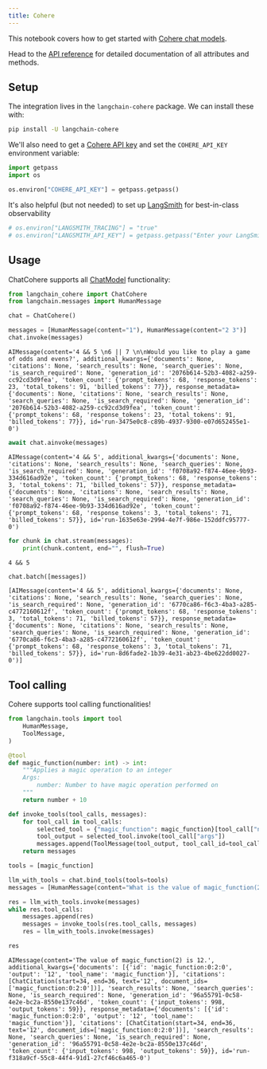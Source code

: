 ```yaml
---
title: Cohere
---
```


This notebook covers how to get started with [Cohere chat models](https://cohere.com/chat).

Head to the [API reference](https://python.langchain.com/api_reference/community/chat_models/langchain_community.chat_models.cohere.ChatCohere.html) for detailed documentation of all attributes and methods.

## Setup

The integration lives in the `langchain-cohere` package. We can install these with:

```bash
pip install -U langchain-cohere
```

We'll also need to get a [Cohere API key](https://cohere.com/) and set the `COHERE_API_KEY` environment variable:

```python
import getpass
import os

os.environ["COHERE_API_KEY"] = getpass.getpass()
```

It's also helpful (but not needed) to set up [LangSmith](https://smith.langchain.com/) for best-in-class observability

```python
# os.environ["LANGSMITH_TRACING"] = "true"
# os.environ["LANGSMITH_API_KEY"] = getpass.getpass("Enter your LangSmith API key: ")
```

## Usage

ChatCohere supports all [ChatModel](/oss/langchain/models) functionality:

```python
from langchain_cohere import ChatCohere
from langchain.messages import HumanMessage
```

```python
chat = ChatCohere()
```

```python
messages = [HumanMessage(content="1"), HumanMessage(content="2 3")]
chat.invoke(messages)
```

```output
AIMessage(content='4 && 5 \n6 || 7 \n\nWould you like to play a game of odds and evens?', additional_kwargs={'documents': None, 'citations': None, 'search_results': None, 'search_queries': None, 'is_search_required': None, 'generation_id': '2076b614-52b3-4082-a259-cc92cd3d9fea', 'token_count': {'prompt_tokens': 68, 'response_tokens': 23, 'total_tokens': 91, 'billed_tokens': 77}}, response_metadata={'documents': None, 'citations': None, 'search_results': None, 'search_queries': None, 'is_search_required': None, 'generation_id': '2076b614-52b3-4082-a259-cc92cd3d9fea', 'token_count': {'prompt_tokens': 68, 'response_tokens': 23, 'total_tokens': 91, 'billed_tokens': 77}}, id='run-3475e0c8-c89b-4937-9300-e07d652455e1-0')
```

```python
await chat.ainvoke(messages)
```

```output
AIMessage(content='4 && 5', additional_kwargs={'documents': None, 'citations': None, 'search_results': None, 'search_queries': None, 'is_search_required': None, 'generation_id': 'f0708a92-f874-46ee-9b93-334d616ad92e', 'token_count': {'prompt_tokens': 68, 'response_tokens': 3, 'total_tokens': 71, 'billed_tokens': 57}}, response_metadata={'documents': None, 'citations': None, 'search_results': None, 'search_queries': None, 'is_search_required': None, 'generation_id': 'f0708a92-f874-46ee-9b93-334d616ad92e', 'token_count': {'prompt_tokens': 68, 'response_tokens': 3, 'total_tokens': 71, 'billed_tokens': 57}}, id='run-1635e63e-2994-4e7f-986e-152ddfc95777-0')
```

```python
for chunk in chat.stream(messages):
    print(chunk.content, end="", flush=True)
```

```output
4 && 5
```

```python
chat.batch([messages])
```

```output
[AIMessage(content='4 && 5', additional_kwargs={'documents': None, 'citations': None, 'search_results': None, 'search_queries': None, 'is_search_required': None, 'generation_id': '6770ca86-f6c3-4ba3-a285-c4772160612f', 'token_count': {'prompt_tokens': 68, 'response_tokens': 3, 'total_tokens': 71, 'billed_tokens': 57}}, response_metadata={'documents': None, 'citations': None, 'search_results': None, 'search_queries': None, 'is_search_required': None, 'generation_id': '6770ca86-f6c3-4ba3-a285-c4772160612f', 'token_count': {'prompt_tokens': 68, 'response_tokens': 3, 'total_tokens': 71, 'billed_tokens': 57}}, id='run-8d6fade2-1b39-4e31-ab23-4be622dd0027-0')]
```

## Tool calling

Cohere supports tool calling functionalities!

```python
from langchain.tools import tool
    HumanMessage,
    ToolMessage,
)

```

```python
@tool
def magic_function(number: int) -> int:
    """Applies a magic operation to an integer
    Args:
        number: Number to have magic operation performed on
    """
    return number + 10

def invoke_tools(tool_calls, messages):
    for tool_call in tool_calls:
        selected_tool = {"magic_function": magic_function}[tool_call["name"].lower()]
        tool_output = selected_tool.invoke(tool_call["args"])
        messages.append(ToolMessage(tool_output, tool_call_id=tool_call["id"]))
    return messages

tools = [magic_function]
```

```python
llm_with_tools = chat.bind_tools(tools=tools)
messages = [HumanMessage(content="What is the value of magic_function(2)?")]
```

```python
res = llm_with_tools.invoke(messages)
while res.tool_calls:
    messages.append(res)
    messages = invoke_tools(res.tool_calls, messages)
    res = llm_with_tools.invoke(messages)

res
```

```output
AIMessage(content='The value of magic_function(2) is 12.', additional_kwargs={'documents': [{'id': 'magic_function:0:2:0', 'output': '12', 'tool_name': 'magic_function'}], 'citations': [ChatCitation(start=34, end=36, text='12', document_ids=['magic_function:0:2:0'])], 'search_results': None, 'search_queries': None, 'is_search_required': None, 'generation_id': '96a55791-0c58-4e2e-bc2a-8550e137c46d', 'token_count': {'input_tokens': 998, 'output_tokens': 59}}, response_metadata={'documents': [{'id': 'magic_function:0:2:0', 'output': '12', 'tool_name': 'magic_function'}], 'citations': [ChatCitation(start=34, end=36, text='12', document_ids=['magic_function:0:2:0'])], 'search_results': None, 'search_queries': None, 'is_search_required': None, 'generation_id': '96a55791-0c58-4e2e-bc2a-8550e137c46d', 'token_count': {'input_tokens': 998, 'output_tokens': 59}}, id='run-f318a9cf-55c8-44f4-91d1-27cf46c6a465-0')
```
